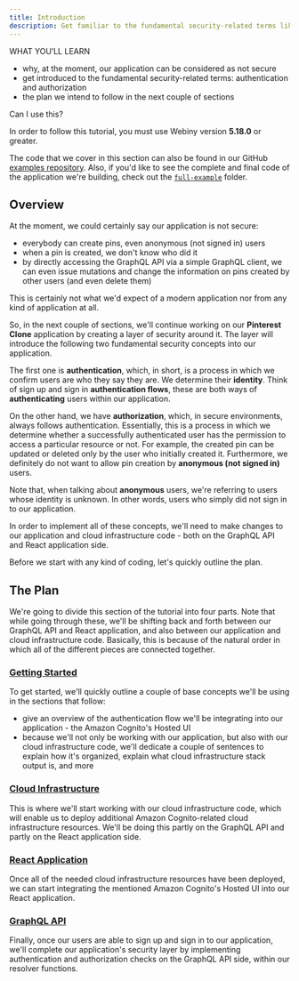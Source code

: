 ```yaml
---
title: Introduction
description: Get familiar to the fundamental security-related terms like authentication and authorization and how we'll implement these in our custom application.
---
```



<Alert type="success">

WHAT YOU’LL LEARN

- why, at the moment, our application can be considered as not secure
- get introduced to the fundamental security-related terms: authentication and authorization
- the plan we intend to follow in the next couple of sections

</Alert>

<Alert type="info">

Can I use this?

In order to follow this tutorial, you must use Webiny version **5.18.0** or greater.

</Alert>

<Alert type="info">

The code that we cover in this section can also be found in our GitHub [examples repository](https://github.com/webiny/webiny-examples/tree/master/create-custom-application/05-security/01-introduction). Also, if you'd like to see the complete and final code of the application we're building, check out the [`full-example`](https://github.com/webiny/webiny-examples/tree/master/create-custom-application/full-example) folder.

</Alert>

## Overview

At the moment, we could certainly say our application is not secure:

- everybody can create pins, even anonymous (not signed in) users
- when a pin is created, we don't know who did it
- by directly accessing the GraphQL API via a simple GraphQL client, we can even issue mutations and change the information on pins created by other users (and even delete them)

This is certainly not what we'd expect of a modern application nor from any kind of application at all.

So, in the next couple of sections, we'll continue working on our **Pinterest Clone** application by creating a layer of security around it. The layer will introduce the following two fundamental security concepts into our application.

The first one is **authentication**, which, in short, is a process in which we confirm users are who they say they are. We determine their **identity**. Think of sign up and sign in **authentication flows**, these are both ways of **authenticating** users within our application.

On the other hand, we have **authorization**, which, in secure environments, always follows authentication. Essentially, this is a process in which we determine whether a successfully authenticated user has the permission to access a particular resource or not. For example, the created pin can be updated or deleted only by the user who initially created it. Furthermore, we definitely do not want to allow pin creation by **anonymous (not signed in)** users.

<Alert type="info">

Note that, when talking about **anonymous** users, we're referring to users whose identity is unknown. In other words, users who simply did not sign in to our application.

</Alert>

In order to implement all of these concepts, we'll need to make changes to our application and cloud infrastructure code - both on the GraphQL API and React application side.

Before we start with any kind of coding, let's quickly outline the plan.

## The Plan

We're going to divide this section of the tutorial into four parts. Note that while going through these, we'll be shifting back and forth between our GraphQL API and React application, and also between our application and cloud infrastructure code. Basically, this is because of the natural order in which all of the different pieces are connected together.

### [Getting Started](/docs/tutorials/create-custom-application/security/getting-started)

To get started, we'll quickly outline a couple of base concepts we'll be using in the sections that follow:

- give an overview of the authentication flow we'll be integrating into our application - the Amazon Cognito's Hosted UI
- because we'll not only be working with our application, but also with our cloud infrastructure code, we'll dedicate a couple of sentences to explain how it's organized, explain what cloud infrastructure stack output is, and more

### [Cloud Infrastructure](/docs/tutorials/create-custom-application/security/cloud-infrastructure/adding-user-pool-and-user-pool-domain)

This is where we'll start working with our cloud infrastructure code, which will enable us to deploy additional Amazon Cognito-related cloud infrastructure resources. We'll be doing this partly on the GraphQL API and partly on the React application side.

### [React Application](/docs/tutorials/create-custom-application/security/react-application/initial-setup)

Once all of the needed cloud infrastructure resources have been deployed, we can start integrating the mentioned Amazon Cognito's Hosted UI into our React application.

### [GraphQL API](/docs/tutorials/create-custom-application/security/graphql-api/initial-setup)

Finally, once our users are able to sign up and sign in to our application, we'll complete our application's security layer by implementing authentication and authorization checks on the GraphQL API side, within our resolver functions.
